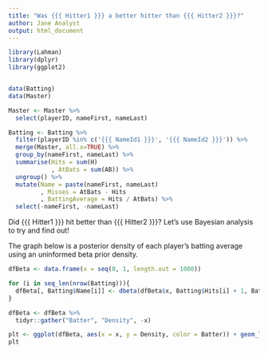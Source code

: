 ```yaml
---
title: "Was {{{ Hitter1 }}} a better hitter than {{{ Hitter2 }}}?"
author: Jane Analyst
output: html_document
---
```


```r
library(Lahman)
library(dplyr)
library(ggplot2)


data(Batting)
data(Master)

Master <- Master %>% 
  select(playerID, nameFirst, nameLast) 

Batting <- Batting %>% 
  filter(playerID %in% c('{{{ NameId1 }}}', '{{{ NameId2 }}}')) %>% 
  merge(Master, all.x=TRUE) %>% 
  group_by(nameFirst, nameLast) %>% 
  summarise(Hits = sum(H)
            , AtBats = sum(AB)) %>% 
  ungroup() %>% 
  mutate(Name = paste(nameFirst, nameLast)
         , Misses = AtBats - Hits
         , BattingAverage = Hits / AtBats) %>% 
  select(-nameFirst, -nameLast)
```

Did {{{ Hitter1 }}} hit better than {{{ Hitter2 }}}? Let's use Bayesian analysis to try and find out!

The graph below is a posterior density of each player's batting average using an uninformed beta prior density.

```r

dfBeta <- data.frame(x = seq(0, 1, length.out = 1000))

for (i in seq_len(nrow(Batting))){
  dfBeta[, Batting$Name[i]] <- dbeta(dfBeta$x, Batting$Hits[i] + 1, Batting$Misses[i] + 1)
}

dfBeta <- dfBeta %>% 
  tidyr::gather("Batter", "Density", -x)

plt <- ggplot(dfBeta, aes(x = x, y = Density, color = Batter)) + geom_line()
plt
```
